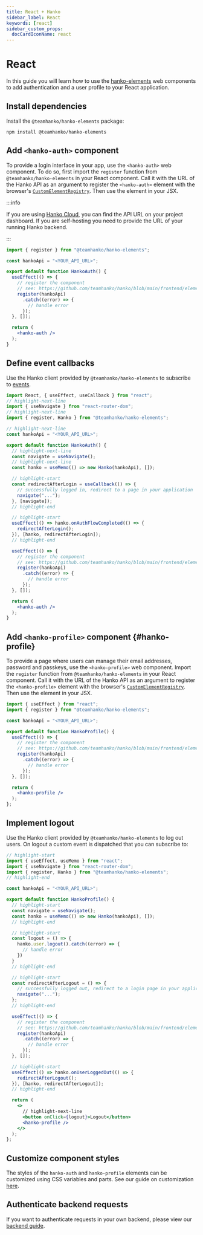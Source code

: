 ```yaml
---
title: React + Hanko
sidebar_label: React
keywords: [react]
sidebar_custom_props:
  docCardIconName: react
---
```


# React

In this guide you will learn how to use the
[hanko-elements](https://github.com/teamhanko/hanko/blob/main/frontend/elements/README.md) web components to
add authentication and a user profile to your React application.

## Install dependencies
Install the `@teamhanko/hanko-elements` package:

```shell npm2yarn
npm install @teamhanko/hanko-elements
```

## Add `<hanko-auth>` component

To provide a login interface in your app, use the `<hanko-auth>` web component. To do so, first import the `register`
function from `@teamhanko/hanko-elements` in your React component. Call it with the URL of the Hanko API as an argument to register
the `<hanko-auth>` element with
the browser's [`CustomElementRegistry`](https://developer.mozilla.org/de/docs/Web/API/CustomElementRegistry).
Then use the element in your JSX.

:::info

If you are using [Hanko Cloud](https://cloud.hanko.io), you can find the API URL on your project dashboard.
If you are self-hosting you need to provide the URL of your running Hanko backend.

:::

```jsx title="HankoAuth.jsx" showLineNumbers
import { register } from "@teamhanko/hanko-elements";

const hankoApi = "<YOUR_API_URL>";

export default function HankoAuth() {
  useEffect(() => {
    // register the component
    // see: https://github.com/teamhanko/hanko/blob/main/frontend/elements/README.md#script
    register(hankoApi)
      .catch((error) => {
        // handle error
      });
  }, []);

  return (
    <hanko-auth />
  );
}
```

## Define event callbacks

Use the Hanko client provided by `@teamhanko/hanko-elements` to subscribe to
[events](https://github.com/teamhanko/hanko/blob/main/frontend/elements/README.md#events).

```jsx title="HankoAuth.jsx" showLineNumbers
import React, { useEffect, useCallback } from "react";
// highlight-next-line
import { useNavigate } from "react-router-dom";
// highlight-next-line
import { register, Hanko } from "@teamhanko/hanko-elements";

// highlight-next-line
const hankoApi = "<YOUR_API_URL>";

export default function HankoAuth() {
  // highlight-next-line
  const navigate = useNavigate();
  // highlight-next-line
  const hanko = useMemo(() => new Hanko(hankoApi), []);

  // highlight-start
  const redirectAfterLogin = useCallback(() => {
    // successfully logged in, redirect to a page in your application
    navigate("...");
  }, [navigate]);
  // highlight-end

  // highlight-start
  useEffect(() => hanko.onAuthFlowCompleted(() => {
    redirectAfterLogin();
  }), [hanko, redirectAfterLogin]);
  // highlight-end

  useEffect(() => {
    // register the component
    // see: https://github.com/teamhanko/hanko/blob/main/frontend/elements/README.md#script
    register(hankoApi)
      .catch((error) => {
        // handle error
      });
  }, []);

  return (
    <hanko-auth />
  );
}
```

## Add `<hanko-profile>` component {#hanko-profile}

To provide a page where users can manage their email addresses, password and passkeys, use the `<hanko-profile>` web
component. Import the `register` function from `@teamhanko/hanko-elements` in
your React component. Call it with the
URL of the Hanko API as an argument to register the `<hanko-profile>` element with the browser's
[`CustomElementRegistry`](https://developer.mozilla.org/de/docs/Web/API/CustomElementRegistry). Then
use the element in your JSX.

```jsx title="HankoProfile.jsx" showLineNumbers
import { useEffect } from "react";
import { register } from "@teamhanko/hanko-elements";

const hankoApi = "<YOUR_API_URL>";

export default function HankoProfile() {
  useEffect(() => {
    // register the component
    // see: https://github.com/teamhanko/hanko/blob/main/frontend/elements/README.md#script
    register(hankoApi)
      .catch((error) => {
        // handle error
      });
  }, []);

  return (
    <hanko-profile />
  );
};
```

## Implement logout

Use the Hanko client provided by `@teamhanko/hanko-elements` to log out users. On logout a custom event is
dispatched that you can subscribe to:

```jsx title="HankoProfile.jsx" showLineNumbers
// highlight-start
import { useEffect, useMemo } from "react";
import { useNavigate } from "react-router-dom";
import { register, Hanko } from "@teamhanko/hanko-elements";
// highlight-end

const hankoApi = "<YOUR_API_URL>";

export default function HankoProfile() {
  // highlight-start
  const navigate = useNavigate();
  const hanko = useMemo(() => new Hanko(hankoApi), []);
  // highlight-end

  // highlight-start
  const logout = () => {
    hanko.user.logout().catch((error) => {
      // handle error
    })
  }
  // highlight-end

  // highlight-start
  const redirectAfterLogout = () => {
    // successfully logged out, redirect to a login page in your application
    navigate("...");
  };
  // highlight-end

  useEffect(() => {
    // register the component
    // see: https://github.com/teamhanko/hanko/blob/main/frontend/elements/README.md#script
    register(hankoApi)
      .catch((error) => {
        // handle error
      });
  }, []);

  // highlight-start
  useEffect(() => hanko.onUserLoggedOut(() => {
    redirectAfterLogout();
  }), [hanko, redirectAfterLogout]);
  // highlight-end

  return (
    <>
      // highlight-next-line
      <button onClick={logout}>Logout</button>
      <hanko-profile />
    </>
  );
};
```

## Customize component styles

The styles of the `hanko-auth` and `hanko-profile` elements can be customized using CSS variables and parts. See our
guide on customization [here](https://github.com/teamhanko/hanko/tree/main/frontend/elements#ui-customization).

## Authenticate backend requests

If you want to authenticate requests in your own backend, please view our [backend guide](/guides/backend).
